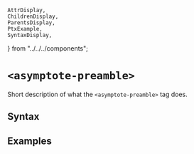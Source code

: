     AttrDisplay,
    ChildrenDisplay,
    ParentsDisplay,
    PtxExample,
    SyntaxDisplay,
} from "../../../components";

# `<asymptote-preamble>`

Short description of what the `<asymptote-preamble>` tag does.

## Syntax

<SyntaxDisplay name="asymptote-preamble" />

## Examples

    